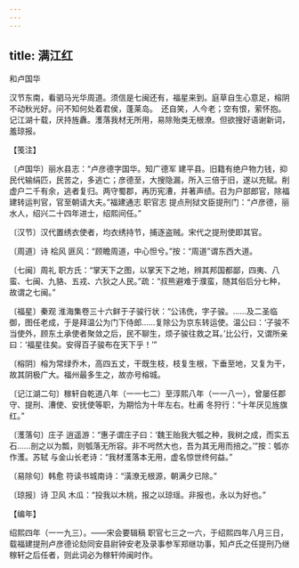 ```yaml
---
---
---
```

title: 满江红
---



和卢国华





汉节东南，看驷马光华周道。须信是七闽还有，福星来到。庭草自生心意足，榕阴不动秋光好。问不知何处着君侯，蓬莱岛。　还自笑，人今老；空有恨，萦怀抱。记江湖十载，厌持旌纛。濩落我材无所用，易除殆类无根潦。但欲搜好语谢新词，羞琼报。





【笺注】


〔卢国华〕丽水县志：“卢彦德字国华。知广德军 建平县。旧籍有绝户物力钱，抑民代输绢匹，民苦之，多逃亡；彦德至，大搜隐漏，所入三倍于旧，遂以充赋。削虚户二千有余，逃者复归。两守蜀郡，再历宪漕，并著声绩。召为户部郎官，除福建转运判官，官至朝请大夫。”福建通志 职官志 提点刑狱文臣提刑门：“卢彦德，丽水人，绍兴二十四年进士，绍熙间任。”

〔汉节〕汉代置绣衣使者，均衣绣持节，捕逐盗贼。宋代之提刑使即其官。

〔周道〕诗 桧风 匪风：“顾瞻周道，中心怛兮。”按：“周道”谓东西大道。

〔七闽〕周礼 职方氏：“掌天下之图，以掌天下之地，辨其邦国都鄙，四夷、八蛮、七闽、九貉、五戎、六狄之人民。”疏：“叔熊避难于濮蛮，随其俗后分七种，故谓之七闽。”

〔福星〕秦观 淮海集卷三十六鲜于子骏行状：“公讳侁，字子骏。……及二圣临御，图任老成，于是拜温公为门下侍郎……复除公为京东转运使。温公曰：‘子骏不当使外，顾东土承使者聚敛之后，民不聊生，烦子骏往救之耳。’比公行，又谓所亲曰：‘福星往矣。安得百子骏布在天下乎！’”

〔榕阴〕榕为常绿乔木，高四五丈，干既生枝，枝复生根，下垂至地，又复为干，故其阴极广大。福州最多生之，故亦号榕城。

〔记江湖二句〕稼轩自乾道八年（一一七二）至淳熙八年（一一八一），曾屡任郡守、提刑、漕使、安抚使等职，为期恰为十年左右。杜甫 冬狩行：“十年厌见旌旗红。”

〔濩落句〕庄子 逍遥游：“惠子谓庄子曰：‘魏王贻我大瓠之种，我树之成，而实五石……剖之以为瓢，则瓠落无所容。非不呺然大也，吾为其无用而掊之。’”按：瓠亦作濩。苏轼 与金山长老诗：“我材濩落本无用，虚名惊世终何益。”

〔易除句〕韩愈 符读书城南诗：“潢潦无根源，朝满夕已除。”

〔琼报〕诗 卫风 木瓜：“投我以木桃，报之以琼瑶。非报也，永以为好也。”





【编年】


绍熙四年（一一九三）。——宋会要辑稿 职官七三之一六，于绍熙四年八月三日，载福建提刑卢彦德论劾同安县尉钟安老及录事参军郑继功事，知卢氏之任提刑乃继稼轩之后任者，则此词必为稼轩帅闽时作。